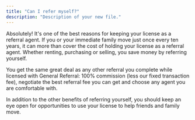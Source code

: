 ```yaml
---
title: "Can I refer myself?"
description: "Description of your new file."
---
```


Absolutely\! It's one of the best reasons for keeping your license as a referral agent. If you or your immediate family move just once every ten years, it can more than cover the cost of holding your license as a referral agent. Whether renting, purchasing or selling, you save money by referring yourself.

You get the same great deal as any other referral you complete while licensed with General Referral: 100% commission (less our fixed transaction fee), negotiate the best referral fee you can get and choose any agent you are comfortable with.

In addition to the other benefits of referring yourself, you should keep an eye open for opportunities to use your license to help friends and family move.